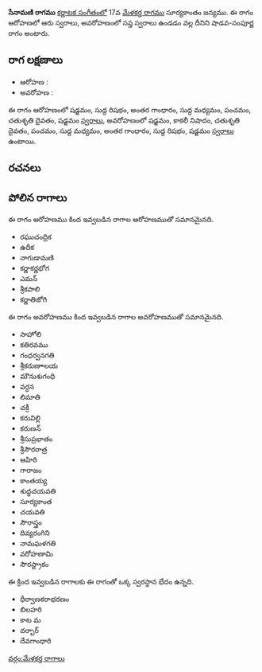 {{Infobox ragam
	| name          	= సేనామణి
	| synonym	    	= 
	| mela          	= 
	| chakra        	= 
	| janaka        	= 
	| type          	= శాడవ-సంపూర్ణ
	| arohanam      	= {{svaraC|S|R1|G3|M1|P|D2|S'}} 
	| avarohanam    	= {{svaraC|S'|N3|D2|P|M1|G3|R1|S}}
	| jeeva         	=
	| chhaya        	=
	| nyasa         	=
	| vishesha      	= 
	| equivalent  		= 
}}
{{కర్ణాటక సంగీత రాగాలు}}
'''సేనామణి రాగము''' [[కర్ణాటక సంగీతం]]లో 17వ [[మేళకర్త రాగము]] సూర్యకాంతం జన్యము.  ఈ రాగం ఆరోహణలో ఆరు స్వరాలు, అవరోహణంలో సప్త స్వరాలు ఉండడం వల్ల దీనిని షాడవ-సంపూర్ణ రాగం అంటారు.


==రాగ లక్షణాలు==


* ఆరోహణ : {{svaraC|S|R1|G3|M1|P|D2|S'}} 
* అవరోహణ : {{svaraC|S'|N3|D2|P|M1|G3|R1|S}}

ఈ రాగం ఆరోహణంలో షడ్జమం, సుద్ద రిషభం, అంతర గాంధారం, సుద్ద మధ్యమం, పంచమం, చతుశృతి దైవతం, షడ్జమం [[స్వరాలు]], అవరోహణంలో షడ్జమం, కాకలీ నిషాదం, చతుశృతి దైవతం, పంచమం, సుద్ద మధ్యమం, అంతర గాంధారం, సుద్ద రిషభం, షడ్జమం [[స్వరాలు]] ఉంటాయి.

==రచనలు==



==పోలిన రాగాలు==
ఈ రాగం ఆరోహణము కింద ఇవ్వబడిన రాగాల ఆరోహణముతో సమానమైనది.
* రఘుచంద్రిక
* ఉదీక
* నాగుడామణి
* కర్ణాకర్ణభోగ
* ఎమన్
* శ్రీకపాలి
* కర్ణాతిజోగి

ఈ రాగం అవరోహణము కింద ఇవ్వబడిన రాగాల అవరోహణముతో సమానమైనది.
* సాహోలి
* కతిరవము
* గంధర్వనగతి
* శ్రీకరుణాాలయ
* మౌనుశుగంధి
* వర్ధన
* లిమాతి
* చక్రీ
* కరువిల్లి
* కరుణన్
* శ్రీసుప్రభాతం
* శ్రీసౌరరాత్ర
* ఆహిరి
* గారాజం
* కాంతయ్య
* శుధ్ధచయవతి
* సూర్యకాంత
* చయవతి
* సౌరాస్త్రం
* దివ్యరంగిని
* నామఘళగతి
* వరోహణామి
* సౌరస్ట్రాకం

ఈ క్రింద ఇవ్వబడిన రాగాలకు ఈ రాగంతో ఒక్క స్వరస్థాన భేదం ఉన్నది.
* ధీర్వాణకరాభరణం
* బిలహరి
* కాట మ
* దర్బార్
* దేవగాంధారి



[[వర్గం:మేళకర్త రాగాలు]]